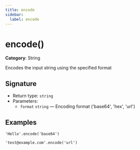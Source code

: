 ```yaml
---
title: encode
sidebar:
  label: encode
---
```


# encode()

**Category**: String

Encodes the input string using the specified format

## Signature

- Return type: `string`
- Parameters:
  - `format` `string` — Encoding format ('base64', 'hex', 'url')

## Examples

```fhirpath
'Hello'.encode('base64')
```

```fhirpath
'test@example.com'.encode('url')
```

